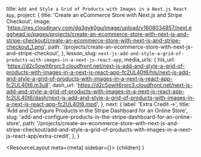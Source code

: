   title: `Add and Style a Grid of Products with Images in a Next.js React App`,
  project: {
    title: 'Create an eCommerce Store with Next.js and Stripe Checkout',
    image:
      'https://res.cloudinary.com/dg3gyk0gu/image/upload/v1608034857/next.egghead.io/pages/projects/create-an-ecommerce-store-with-next-js-and-stripe-checkout/create-an-ecommerce-store-with-next-js-and-stripe-checkout_1.png',
    path:
      '/projects/create-an-ecommerce-store-with-next-js-and-stripe-checkout',
  },
  lesson_slug: `next-js-add-and-style-a-grid-of-products-with-images-in-a-next-js-react-app`,
  media_urls: {
    hls_url:
      'https://d2c5owlt6rorc3.cloudfront.net/next-js-add-and-style-a-grid-of-products-with-images-in-a-next-js-react-app-fc2UL40t6/hls/next-js-add-and-style-a-grid-of-products-with-images-in-a-next-js-react-app-fc2UL40t6.m3u8',
    dash_url:
      'https://d2c5owlt6rorc3.cloudfront.net/next-js-add-and-style-a-grid-of-products-with-images-in-a-next-js-react-app-fc2UL40t6/dash/next-js-add-and-style-a-grid-of-products-with-images-in-a-next-js-react-app-fc2UL40t6.mpd',
  },
  next: {
    label: 'Extra Credit →',
    title:
      'Add and Configure Products in the Stripe Dashboard for an Online Store',
    slug:
      'add-and-configure-products-in-the-stripe-dashboard-for-an-online-store',
    path:
      '/projects/create-an-ecommerce-store-with-next-js-and-stripe-checkout/add-and-style-a-grid-of-products-with-images-in-a-next-js-react-app/extra-credit',
  },
}



  <ResourceLayout meta={meta} sidebar={<Sidebar />}>
    {children}
  </ResourceLayout>
)
